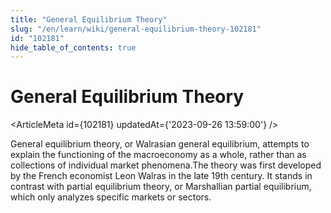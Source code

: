 ```yaml
---
title: "General Equilibrium Theory"
slug: "/en/learn/wiki/general-equilibrium-theory-102181"
id: "102181"
hide_table_of_contents: true
---
```



# General Equilibrium Theory

<ArticleMeta id={102181} updatedAt={'2023-09-26 13:59:00'} />
<div className='border-solid border-b border-t-0 my-4 border-[var(--ifm-color-gray-300)]' />

General equilibrium theory, or Walrasian general equilibrium, attempts to explain the functioning of the macroeconomy as a whole, rather than as collections of individual market phenomena.The theory was first developed by the French economist Leon Walras in the late 19th century. It stands in contrast with partial equilibrium theory, or Marshallian partial equilibrium, which only analyzes specific markets or sectors.
